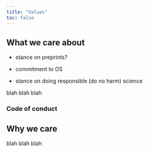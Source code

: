 ```yaml
---
title: "Values"
toc: false
---
```


## What we care about

-   stance on preprints?

-   commitment to OS

-   stance on doing responsible (do no harm) science

blah blah blah

### Code of conduct

## Why we care

blah blah blah